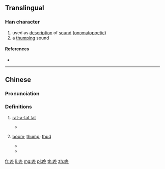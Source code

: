 ==Translingual==

===Han character===
{{Han char|rn=30|rad=口|as=05|sn=8|four=67033|canj=RHEY|ids=⿰口冬}}

# used as [[description]] of [[sound]] ([[onomatopoetic]])
# a [[thump]]ing sound

====References====
* {{Han ref|kx=0185.211|hdz=10608.010|uh=549A|ud=21658|bh=A94E|bd=43342}}

----

==Chinese==
{{zh-forms}}

===Pronunciation===
{{zh-pron
|m=dōng
|c=dung1
|cat=n
}}

===Definitions===
{{zh-hanzi}}

# {{context|onomatopoeia|lang=zh}} {{gloss|sound of drum, of repeated hit}} [[rat-a-tat tat]]
#* {{zh-usex|他 咚-咚-咚 使勁 地{de} 敲門。|He rained blows on the door.}}
# {{context|onomatopoeia|lang=zh}} {{gloss|sound of something falling}} [[boom]]; [[thump]]; [[thud]]
#* {{zh-usex|郵差 把 郵包 '''咚''' 地{de} 一 聲 扔 在 地板 上。|The postman '''plonked''' the mail bag on the floor.}}
#* {{zh-usex|他 從 樹 上 '''咚''' 地{de} 一 聲 摔 在 了 地 上。|He fell out of the tree and landed on the ground with a '''thud'''.}}

[[fr:咚]]
[[li:咚]]
[[mg:咚]]
[[pl:咚]]
[[th:咚]]
[[zh:咚]]